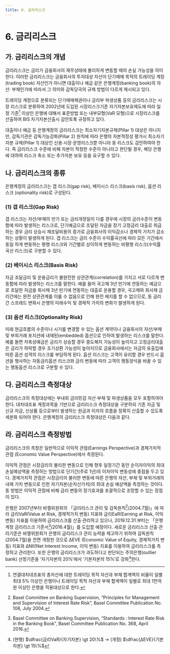 ```yaml
---
title: 6. 금리리스크
---
```

# 6. 금리리스크

## 가. 금리리스크의 개념
금리리스크는 금리가 금융회사의 재무상태에 불리하게 변동할 때의 손실 가능성을 의미 한다. 이러한 금리리스크는 금융회사의 투자대상 자산이 단기매매 목적의 트레이딩 계정 (trading book) 자산인가 아니면 대출이나 예금 같은 은행계정(banking book)의 자산· 부채인가에 따라서 그 의미와 감독당국의 규제 방법이 다르게 제시되고 있다.

트레이딩 계정으로 분류되는 단기매매채권이나 금리부 파생상품 등의 금리리스크는 시장 리스크로 분류하여 2002년에 도입된 시장리스크기준 자기자본보유제도에 따라 일정 기준[^1] 이상인 은행에 대해서 표준방법 또는 내부모형(VaR 모형)으로 시장리스크를 산출하여 BIS 자기자본산출시 감안토록 규정하고 있다.

대출이나 예금 등 은행계정의 금리리스크는 최소자기자본규제(Pillar 1) 대상은 아니지만, 감독기관은 감독기능강화(Pillar 2) 원칙에 따라 은행의 자본적정성 평가시 최소자기자본 규제(Pillar 1) 대상인 신용·시장·운영리스크뿐 아니라 동 리스크도 감안하여야 한다. 즉 금리리스크 수준에 비해 자본이 적정한 수준이 아니라고 판단될 경우, 해당 은행에 대하여 리스크 축소 또는 추가자본 보유 등을 요구할 수 있다.

[^1]: 연결대차대조표의 총자산에 대한 트레이딩 목적 자산과 부채 합계액의 비율이 일별 최대 5% 이상인 은행이나 트레이딩 목적 자산과 부채 합계액이 일별로 최대 1천억원 이상인 은행을 적용대상으로 한다.

## 나. 금리리스크의 종류
은행계정의 금리리스크는 갭 리스크(gap risk), 베이시스 리스크(basis risk), 옵션 리스크 (optionality risk)로 구성된다.

### (1) 갭 리스크(Gap Risk)
갭 리스크는 자산/부채의 만기 또는 금리개정일이 다를 경우에 시장의 금리수준이 변동 함에 따라 발생하는 리스크로, 단기예금으로 조달된 자금을 장기 고정금리 대출로 취급하는 경우 금리 상승시 재조달비용의 증가로 금융회사의 이익감소나 경제적 가치가 감소하는 상황이 발생하게 된다. 갭 리스크는 금리 수준이 수익률곡선에 따라 모든 기간에서 동일 하게 변동하는 평행 리스크와 기간별로 상이하게 변동하는 비평행 리스크(수익률곡선 리스크)로 구분할 수 있다.

### (2) 베이시스 리스크(Basis Risk)
자금 조달금리 및 운용금리가 불완전한 상관관계(correlation)를 가지고 서로 다르게 변동함에 따라 발생하는 리스크를 말한다. 예를 들어 국고채 3년 만기에 연동하는 예금으로 조달한 자금을 회사채 3년 만기에 연동하는 대출로 운용할 경우, 국고채와 회사채 금리간에는 완전 상관관계를 이룰 수 없음으로 인해 완전 헤지를 할 수 없으므로, 동 금리간 스프레드 변화시 은행의 미래수익 및 경제적 가치의 변화가 발생하게 된다.

### (3) 옵션 리스크(Optionality Risk)
미래 현금흐름의 수준이나 시기를 변경할 수 있는 옵션 계약이나 금융회사의 자산/부채 및 부외거래 포지션에 내재된(embedded) 옵션으로 인하여 발생하는 리스크를 말한다. 예를 들면 저축성예금은 금리가 상승할 경우 중도해지 가능성이 높이지고 고정금리대출은 금리가 하락할 경우 조기상환 가능성이 높아지므로 금융회사에서는 자금의 유출입에 따른 옵션 성격의 리스크를 부담하게 된다. 옵션 리스크는 고객이 유리할 경우 반드시 옵션을 행사하는 자동금리옵션 리스크와 금리 변동에 따라 고객의 행동양식을 바꿀 수 있는 행동옵션 리스크로 구분할 수 있다.


## 다. 금리리스크 측정대상
금리리스크의 측정대상에는 부내외 금리민감 자산·부채 및 파생상품을 모두 포함하여야 한다. 대차대조표 계정과목을 기반으로 금리리스크 측정대상을 구분하되 기존 자금 및 신규 자금, 신상품 등으로부터 발생하는 원금과 이자의 흐름을 정확히 산출할 수 있도록 세분화 되어야 한다. 은행계정의 금리리스크 측정대상은 다음과 같다.

<CenterImg src ="/fs/3560_1.png" />

## 라. 금리리스크 측정방법
금리리스크의 측정은 일반적으로 이익적 관점(Earnings Perspective)과 경제가치적 관점 (Economic Value Perspective)에서 측정된다.

이익적 관점은 시장금리의 불리한 변동으로 인해 향후 일정기간 동안 순이자이익의 최대 손실예상액을 측정하는 방법으로 단기간(주로 1년)의 이자이익 변동성에 중점을 두고 있다. 경제가치적 관점은 시장금리의 불리한 변동에 따른 은행의 자산, 부채 및 부외거래의 내재 가치 변동으로 인한 자기자본(순자산가치)의 최대 손실 예상액을 측정하는 것이다. 동 방법은 이익적 관점에 비해 금리 변동의 장기효과를 포괄적으로 조망할 수 있는 장점이 있다.

은행은 2007년부터 바젤위원회의 「금리리스크 관리 및 감독원칙[^2](2004.7월)」에 따라 금리VaR(Value at Risk, 경제적가치 변동) 지표와 금리EaR(Earning at Risk, 이익 변동) 지표를 이용하여 금리리스크를 산출·관리하고 있으나, 2019.12.31.부터는 「은행계정 금리리스크 기준서[^3](2016.4월)」를 도입할 예정이다. 새로운 금리리스크 산출·관리기준은 바젤위원회가 은행의 금리리스크 관리 능력을 제고하기 위하여 감독원칙(2004.7월)을 전면 개정한 것으로 ΔEVE (Economic Value of Equity, 경제적가치 변동) 지표와 ΔNII(Net Interest Income, 이익 변동) 지표를 이용하여 금리리스크를 측정하고 관리한다. 또한 은행의 금리리스크가 과도하다고 판단되는 주의은행(outlier bank) 선정기준을 ‘자기자본의 20%’에서 ‘기본자본의 15%’로 강화[^4]한다.

[^2]: Basel Committee on Banking Supervision, “Principles for Management and Supervision of Interest Rate Risk”, Basel Committee Publication No. 108, July 2004.
[^3]: Basel Committee on Banking Supervision, “Standards : Interest Rate Risk in the Banking Book”, Basel Committee Publication No. 368, April 2016.
[^4]: (현행) $\dfrac{금리VaR}{자기자본} \gt 20\%$ → (개정) $\dfrac{ΔEVE}{기본자본} \gt 15\%$
